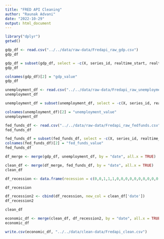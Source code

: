 ```yaml
---
title: "FRED API Cleaning"
author: "Raunak Advani"
date: "2022-10-29"
output: html_document
---
```


```r
library("dplyr")
getwd()
```
```r
gdp_df <- read.csv("../../data/raw-data/Fredapi_raw_gdp.csv")
gdp_df
```
```r
gdp_df = subset(gdp_df, select = -c(X, series_id, realtime_start, realtime_end))
gdp_df
```
```r
colnames(gdp_df)[2] = "gdp_value"
gdp_df
```
```r
unemployment_df <- read.csv("../../data/raw-data/Fredapi_raw_unemployment.csv")
unemployment_df
```
```r
unemployment_df = subset(unemployment_df, select = -c(X, series_id, realtime_start, realtime_end))
```

```r
colnames(unemployment_df)[2] = "unemployment_value"
unemployment_df
```
```r
fed_funds_df <- read.csv("../../data/raw-data/Fredapi_raw_fedfunds.csv")
fed_funds_df
```

```r
fed_funds_df = subset(fed_funds_df, select = -c(X, series_id, realtime_start, realtime_end))
colnames(fed_funds_df)[2] = "fed_funds_value"
fed_funds_df
```
```r
df_merge <- merge(gdp_df, unemployment_df, by = "date", all.x = TRUE)

```
```r
clean_df <- merge(df_merge, fed_funds_df, by = "date", all.x = TRUE)
clean_df
```
```r
df_recession <- data.frame(recession = c(0,0,1,1,1,0,0,0,0,0,0,0,0,0,0,0,0,0,0,0,0,0,0,0,0,0,0,0,0,0,0,0,0,0,0,0,0,0,0,0,0,0,0,0,0,1,1,1,0,0,0,0,0,0,0,0,0,0,0,0,0,0,0,0,0,0,0,0,0,0,0,0,1,1,1,1,1,1,0,0,0,0,0,0,0,0,0,0,0,0,0,0,0,0,0,0,0,0,0,0,0,0,0,0,0,0,0,0,0,0,0,0,0,0,0,0,0,0,0,0,0,1,1,0,0,0,0,0,0,0,0,0))

df_recession
```
```r
df_recession2 <- cbind(df_recession, new_col = clean_df['date'])
df_recession2
```
```r
clean_df
```

```r
economic_df <- merge(clean_df, df_recession2, by = "date", all.x = TRUE)
economic_df
```
```r
write.csv(economic_df, "../../data/clean-data/Fredapi_clean.csv")
```


